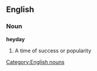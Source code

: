==English==
===Noun===
[[Category:English nouns]]
'''heyday'''
#A time of success or popularity

{{stub}}